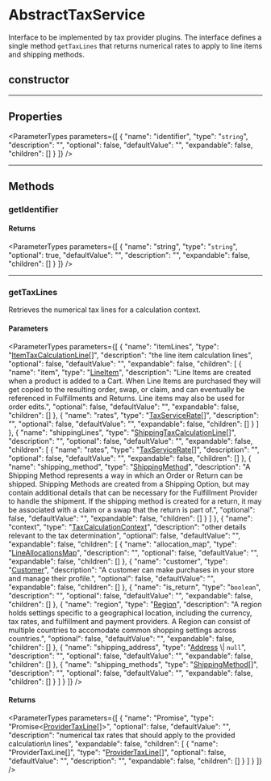 
# AbstractTaxService

Interface to be implemented by tax provider plugins. The interface defines a
single method `getTaxLines` that returns numerical rates to apply to line
items and shipping methods.

## constructor

___

## Properties

<ParameterTypes parameters={[
  {
    "name": "identifier",
    "type": "`string`",
    "description": "",
    "optional": false,
    "defaultValue": "",
    "expandable": false,
    "children": []
  }
]} />

___

## Methods

### getIdentifier

#### Returns

<ParameterTypes parameters={[
  {
    "name": "string",
    "type": "`string`",
    "optional": true,
    "defaultValue": "",
    "description": "",
    "expandable": false,
    "children": []
  }
]} />

___

### getTaxLines

Retrieves the numerical tax lines for a calculation context.

#### Parameters

<ParameterTypes parameters={[
  {
    "name": "itemLines",
    "type": "[ItemTaxCalculationLine](../types/medusa.ItemTaxCalculationLine.mdx)[]",
    "description": "the line item calculation lines",
    "optional": false,
    "defaultValue": "",
    "expandable": false,
    "children": [
      {
        "name": "item",
        "type": "[LineItem](medusa.LineItem.mdx)",
        "description": "Line Items are created when a product is added to a Cart. When Line Items are purchased they will get copied to the resulting order, swap, or claim, and can eventually be referenced in Fulfillments and Returns. Line items may also be used for order edits.",
        "optional": false,
        "defaultValue": "",
        "expandable": false,
        "children": []
      },
      {
        "name": "rates",
        "type": "[TaxServiceRate](../types/medusa.TaxServiceRate.mdx)[]",
        "description": "",
        "optional": false,
        "defaultValue": "",
        "expandable": false,
        "children": []
      }
    ]
  },
  {
    "name": "shippingLines",
    "type": "[ShippingTaxCalculationLine](../types/medusa.ShippingTaxCalculationLine.mdx)[]",
    "description": "",
    "optional": false,
    "defaultValue": "",
    "expandable": false,
    "children": [
      {
        "name": "rates",
        "type": "[TaxServiceRate](../types/medusa.TaxServiceRate.mdx)[]",
        "description": "",
        "optional": false,
        "defaultValue": "",
        "expandable": false,
        "children": []
      },
      {
        "name": "shipping_method",
        "type": "[ShippingMethod](medusa.ShippingMethod.mdx)",
        "description": "A Shipping Method represents a way in which an Order or Return can be shipped. Shipping Methods are created from a Shipping Option, but may contain additional details that can be necessary for the Fulfillment Provider to handle the shipment. If the shipping method is created for a return, it may be associated with a claim or a swap that the return is part of.",
        "optional": false,
        "defaultValue": "",
        "expandable": false,
        "children": []
      }
    ]
  },
  {
    "name": "context",
    "type": "[TaxCalculationContext](../types/medusa.TaxCalculationContext.mdx)",
    "description": "other details relevant to the tax determination",
    "optional": false,
    "defaultValue": "",
    "expandable": false,
    "children": [
      {
        "name": "allocation_map",
        "type": "[LineAllocationsMap](../types/medusa.LineAllocationsMap.mdx)",
        "description": "",
        "optional": false,
        "defaultValue": "",
        "expandable": false,
        "children": []
      },
      {
        "name": "customer",
        "type": "[Customer](medusa.Customer.mdx)",
        "description": "A customer can make purchases in your store and manage their profile.",
        "optional": false,
        "defaultValue": "",
        "expandable": false,
        "children": []
      },
      {
        "name": "is_return",
        "type": "`boolean`",
        "description": "",
        "optional": false,
        "defaultValue": "",
        "expandable": false,
        "children": []
      },
      {
        "name": "region",
        "type": "[Region](medusa.Region.mdx)",
        "description": "A region holds settings specific to a geographical location, including the currency, tax rates, and fulfillment and payment providers. A Region can consist of multiple countries to accomodate common shopping settings across countries.",
        "optional": false,
        "defaultValue": "",
        "expandable": false,
        "children": []
      },
      {
        "name": "shipping_address",
        "type": "[Address](medusa.Address.mdx) \\| `null`",
        "description": "",
        "optional": false,
        "defaultValue": "",
        "expandable": false,
        "children": []
      },
      {
        "name": "shipping_methods",
        "type": "[ShippingMethod](medusa.ShippingMethod.mdx)[]",
        "description": "",
        "optional": false,
        "defaultValue": "",
        "expandable": false,
        "children": []
      }
    ]
  }
]} />

#### Returns

<ParameterTypes parameters={[
  {
    "name": "Promise",
    "type": "Promise&#60;[ProviderTaxLine](../types/medusa.ProviderTaxLine.mdx)[]&#62;",
    "optional": false,
    "defaultValue": "",
    "description": "numerical tax rates that should apply to the provided calculation\n  lines",
    "expandable": false,
    "children": [
      {
        "name": "ProviderTaxLine[]",
        "type": "[ProviderTaxLine](../types/medusa.ProviderTaxLine.mdx)[]",
        "optional": false,
        "defaultValue": "",
        "description": "",
        "expandable": false,
        "children": []
      }
    ]
  }
]} />
